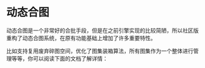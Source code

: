 
# 动态合图

动态合图是一个非常好的合批手段，但是在之前引擎实现的比较简陋，所以社区版重构了动态合图系统，在原有功能基础上增加了许多重要特性。

比如支持复用废弃碎图空间，优化了图集装箱算法，所有图集作为一个整体进行管理等等，你可以阅读下面的文档了解详情：

<DocCardList items={useCurrentSidebarCategory().items}/>
